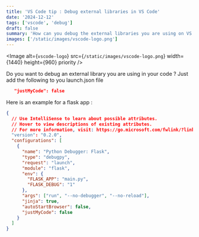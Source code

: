 ```yaml
---
title: 'VS Code tip : Debug external libraries in VS Code'
date: '2024-12-12'
tags: ['vscode', 'debug']
draft: false
summary: 'How can you debug the external libraries you are using on VS Code?'
images: ['/static/images/vscode-logo.png']
---
```


<Image
  alt={`vscode-logo`}
  src={`/static/images/vscode-logo.png`}
  width={1440}
  height={960}
  priority
/>

Do you want to debug an external library you are using in your code ? Just add the following to you launch.json file

```json
   "justMyCode": false
```

Here is an example for a flask app :

```json
{
  // Use IntelliSense to learn about possible attributes.
  // Hover to view descriptions of existing attributes.
  // For more information, visit: https://go.microsoft.com/fwlink/?linkid=830387
  "version": "0.2.0",
  "configurations": [
    {
      "name": "Python Debugger: Flask",
      "type": "debugpy",
      "request": "launch",
      "module": "flask",
      "env": {
        "FLASK_APP": "main.py",
        "FLASK_DEBUG": "1"
      },
      "args": ["run", "--no-debugger", "--no-reload"],
      "jinja": true,
      "autoStartBrowser": false,
      "justMyCode": false
    }
  ]
}
```
